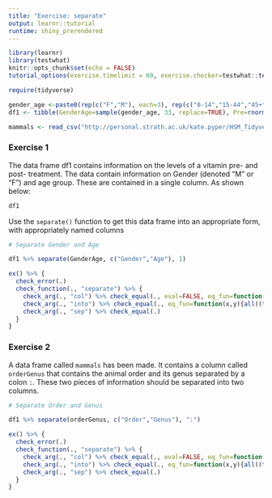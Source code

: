 ```yaml
---
title: "Exercise: separate"
output: learnr::tutorial
runtime: shiny_prerendered
---
```


```r
library(learnr)
library(testwhat)
knitr::opts_chunk$set(echo = FALSE)
tutorial_options(exercise.timelimit = 60, exercise.checker=testwhat::testwhat_learnr)

require(tidyverse)

gender_age <-paste0(rep(c("F","M"), each=3), rep(c("0-14","15-44","45+")))
df1 <- tibble(GenderAge=sample(gender_age, 33, replace=TRUE), Pre=rnorm(33, 10, 2), Post=rnorm(33, 15, 1))

mammals <- read_csv("http://personal.strath.ac.uk/kate.pyper/HSM_Tidyverse/Data/tidyr/Mammals.csv")
```

### Exercise 1

The data frame df1 contains information on the levels of a vitamin pre- and post- treatment. The data contain information on Gender (denoted "M" or "F") and age group. These are contained in a single column. As shown below:

```r

df1

```

Use the `separate()` function to get this data frame into an appropriate form, with appropriately named columns

```r
# Separate Gender and Age


```

```r

df1 %>% separate(GenderAge, c("Gender","Age"), 1)

```

```r

ex() %>% {
  check_error(.)
  check_function(., "separate") %>% {
    check_arg(., "col") %>% check_equal(., eval=FALSE, eq_fun=function(x,y) {stringr::str_extract(x, "[[:alpha:]]+" )==stringr::str_extract(y, "[[:alpha:]]+" )})
    check_arg(., "into") %>% check_equal(., eq_fun=function(x,y){all((tolower(x)==tolower(y))|(tolower(x)==tolower(y)[2:1]))})
    check_arg(., "sep") %>% check_equal(.)
  }
}

```

### Exercise 2

A data frame called `mammals` has been made. It contains a column called `orderGenus` that contains the animal order and its genus separated by a colon `:`. These two pieces of information should be separated into two columns.

```r
# Separate Order and Genus


```

```r

df1 %>% separate(orderGenus, c("Order","Genus"), ":")

```

```r

ex() %>% {
  check_error(.)
  check_function(., "separate") %>% {
    check_arg(., "col") %>% check_equal(., eval=FALSE, eq_fun=function(x,y) {stringr::str_extract(x, "[[:alpha:]]+" )==stringr::str_extract(y, "[[:alpha:]]+" )})
    check_arg(., "into") %>% check_equal(., eq_fun=function(x,y){all((tolower(x)==tolower(y))|(tolower(x)==tolower(y)[2:1]))})
    check_arg(., "sep") %>% check_equal(.)
  }
}

```
